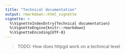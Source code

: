 ```yaml
---
title: "Technical documentation"
output: rmarkdown::html_vignette
vignette: >
  %\VignetteIndexEntry{Technical documentation}
  %\VignetteEngine{knitr::rmarkdown}
  %\VignetteEncoding{UTF-8}
---
```


> TODO: How does httpgd work on a technical level